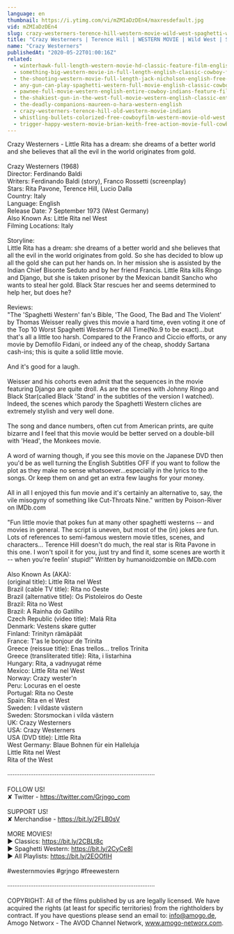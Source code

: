 ```yaml
---
language: en
thumbnail: https://i.ytimg.com/vi/mZMIaDzDEn4/maxresdefault.jpg
vid: mZMIaDzDEn4
slug: crazy-westerners-terence-hill-western-movie-wild-west-spaghetti-western-full-movie
title: "Crazy Westerners | Terence Hill | WESTERN MOVIE | Wild West | Spaghetti Western | Full Movie"
name: "Crazy Westerners"
publishedAt: "2020-05-22T01:00:16Z"
related:
  - winterhawk-full-length-western-movie-hd-classic-feature-film-english-free-full-westerns
  - something-big-western-movie-in-full-length-english-classic-cowboy-film-free-full-westerns
  - the-shooting-western-movie-full-length-jack-nicholson-english-free-full-westerns
  - any-gun-can-play-spaghetti-western-full-movie-english-classic-cowboy-film-free-full-westerns
  - pawnee-full-movie-western-english-entire-cowboy-indians-feature-film-free-full-westerns
  - the-shakiest-gun-in-the-west-full-movie-western-english-classic-entire-film-full-free-movies
  - the-deadly-companions-maureen-o-hara-western-english
  - crazy-westerners-terence-hill-old-western-movie-indians
  - whistling-bullets-colorized-free-cowboyfilm-western-movie-old-west
  - trigger-happy-western-movie-brian-keith-free-action-movie-full-cowboy-films-full-movies
---
```


Crazy Westerners - Little Rita has a dream: she dreams of a better world and she believes that all the evil in the world originates from gold.<br />
<br />
Crazy Westerners (1968)<br />
Director: Ferdinando Baldi<br />
Writers: Ferdinando Baldi (story), Franco Rossetti (screenplay)<br />
Stars: Rita Pavone, Terence Hill, Lucio Dalla<br />
Country: Italy<br />
Language: English<br />
Release Date: 7 September 1973 (West Germany)<br />
Also Known As: Little Rita nel West <br />
Filming Locations: Italy <br />
<br />
Storyline:<br />
Little Rita has a dream: she dreams of a better world and she believes that all the evil in the world originates from gold. So she has decided to blow up all the gold she can put her hands on. In her mission she is assisted by the Indian Chief Bisonte Seduto and by her friend Francis. Little Rita kills Ringo and Django, but she is taken prisoner by the Mexican bandit Sancho who wants to steal her gold. Black Star rescues her and seems determined to help her, but does he?<br />
<br />
Reviews:<br />
"The 'Spaghetti Western' fan's Bible, 'The Good, The Bad and The Violent' by Thomas Weisser really gives this movie a hard time, even voting it one of the Top 10 Worst Spaghetti Westerns Of All Time(No.9 to be exact)...but that's all a little too harsh. Compared to the Franco and Ciccio efforts, or any movie by Demofilo Fidani, or indeed any of the cheap, shoddy Sartana cash-ins; this is quite a solid little movie.<br />
<br />
And it's good for a laugh.<br />
<br />
Weisser and his cohorts even admit that the sequences in the movie featuring Django are quite droll. As are the scenes with Johnny Ringo and Black Star(called Black 'Stand' in the subtitles of the version I watched). Indeed, the scenes which parody the Spaghetti Western cliches are extremely stylish and very well done.<br />
<br />
The song and dance numbers, often cut from American prints, are quite bizarre and I feel that this movie would be better served on a double-bill with 'Head', the Monkees movie.<br />
<br />
A word of warning though, if you see this movie on the Japanese DVD then you'd be as well turning the English Subtitles OFF if you want to follow the plot as they make no sense whatsoever...especially in the lyrics to the songs. Or keep them on and get an extra few laughs for your money.<br />
<br />
All in all I enjoyed this fun movie and it's certainly an alternative to, say, the vile misogyny of something like Cut-Throats Nine." written by Poison-River on IMDb.com<br />
<br />
"Fun little movie that pokes fun at many other spaghetti westerns -- and movies in general. The script is uneven, but most of the (in) jokes are fun. Lots of references to semi-famous western movie titles, scenes, and characters... Terence Hill doesn't do much, the real star is Rita Pavone in this one. I won't spoil it for you, just try and find it, some scenes are worth it -- when you're feelin' stupid!" Written by humanoidzombie on IMDb.com<br />
<br />
Also Known As (AKA):<br />
(original title): Little Rita nel West<br />
Brazil (cable TV title): Rita no Oeste<br />
Brazil (alternative title): Os Pistoleiros do Oeste<br />
Brazil: Rita no West<br />
Brazil: A Rainha do Gatilho<br />
Czech Republic (video title): Malá Rita<br />
Denmark: Vestens skøre gutter<br />
Finland: Trinityn rämäpäät<br />
France: T'as le bonjour de Trinita<br />
Greece (reissue title): Enas trellos... trellos Trinita<br />
Greece (transliterated title): Rita, i listarhina<br />
Hungary: Rita, a vadnyugat réme<br />
Mexico: Little Rita nel West<br />
Norway: Crazy wester'n<br />
Peru: Locuras en el oeste<br />
Portugal: Rita no Oeste<br />
Spain: Rita en el West<br />
Sweden: I vildaste västern<br />
Sweden: Storsmockan i vilda västern<br />
UK: Crazy Westerners<br />
USA: Crazy Westerners<br />
USA (DVD title): Little Rita<br />
West Germany: Blaue Bohnen für ein Halleluja<br />
 Little Rita nel West<br />
 Rita of the West<br />
<br />
····················································································<br />
<br />
FOLLOW US!<br />
✘ Twitter - https://twitter.com/Grjngo_com<br />
<br />
SUPPORT US!<br />
✘ Merchandise - https://bit.ly/2FLB0sV<br />
<br />
MORE MOVIES! <br />
► Classics: https://bit.ly/2CBLt8c <br />
► Spaghetti Western: https://bit.ly/2CyCe8I <br />
► All Playlists: https://bit.ly/2EOOfIH <br />
<br />
#westernmovies #grjngo #freewestern<br />
<br />
····················································································<br />
<br />
COPYRIGHT: All of the films published by us are legally licensed. We have acquired the rights (at least for specific territories) from the rightholders by contract. If you have questions please send an email to: info@amogo.de, Amogo Networx - The AVOD Channel Network, www.amogo-networx.com.